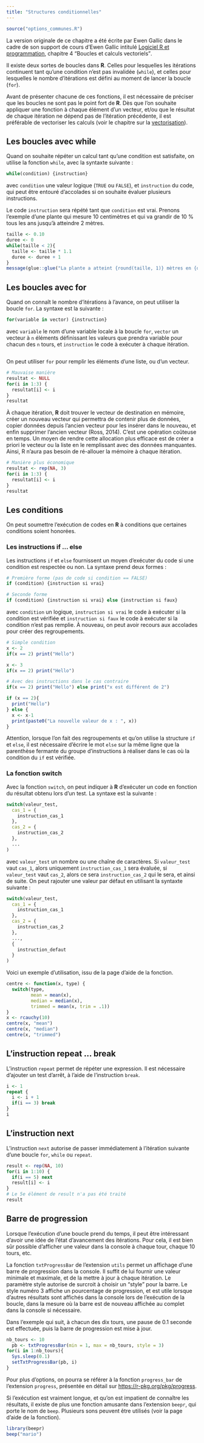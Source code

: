 ```yaml
---
title: "Structures conditionnelles"
---
```


```r
source("options_communes.R")
```

<div class="note">
La version originale de ce chapitre a été écrite par Ewen Gallic dans le cadre de son support de cours d'Ewen Gallic intitulé [Logiciel R et programmation](http://egallic.fr/Enseignement/R/m1_stat_eco_logiciel_R.pdf), chapitre 4 <q>Boucles et calculs vectoriels</q>.
</div>

Il existe deux sortes de boucles dans **R**. Celles pour lesquelles les itérations continuent tant
qu’une condition n’est pas invalidée (`while`{data-pkg="base" data-rdoc="Control"}), et celles pour lesquelles le nombre d’itérations
est défini au moment de lancer la boucle (`for`{data-pkg="base" data-rdoc="Control"}).

Avant de présenter chacune de ces fonctions, il est nécessaire de préciser que les boucles ne
sont pas le point fort de **R**. Dès que l’on souhaite appliquer une fonction à chaque élément d’un
vecteur, et/ou que le résultat de chaque itération ne dépend pas de l’itération précédente, il est
préférable de vectoriser les calculs (voir le chapitre sur la  [vectorisation](vectorisation.html)).

## Les boucles avec while

Quand on souhaite répéter un calcul tant qu’une condition est satisfaite, on utilise la fonction
`while`{data-pkg="base" data-rdoc="Control"}, avec la syntaxte suivante :

```r
while(condition) {instruction}
```

avec `condition` une valeur logique (`TRUE` ou `FALSE`), et `instruction` du code, qui
peut être entouré d’accolades si on souhaite évaluer plusieurs instructions.

Le code `instruction` sera répété tant que `condition` est vrai. Prenons l'exemple d'une plante qui mesure 10 centimètres et qui va grandir de 10 % tous les ans jusqu'à atteindre 2 mètres.

```r
taille <- 0.10
duree <- 0
while(taille < 2){
  taille <- taille * 1.1
  duree <- duree + 1
}
message(glue::glue("La plante a atteint {round(taille, 1)} mètres en {duree} années."))
```

## Les boucles avec for

Quand on connaît le nombre d’itérations à l’avance, on peut utiliser la boucle `for`{data-pkg="base" data-rdoc="Control"}. La
syntaxe est la suivante :

```r
for(variable in vector) {instruction}
```

avec `variable` le nom d’une variable locale à la boucle `for`{data-pkg="base" data-rdoc="Control"}, `vector` un vecteur à `n` éléments
définissant les valeurs que prendra variable pour chacun des `n` tours, et `instruction` le code
à exécuter à chaque itération.

```r

```


On peut utiliser `for`{data-pkg="base" data-rdoc="Control"} pour remplir les éléments d’une liste, ou d’un vecteur.
```r
# Mauvaise manière
resultat <- NULL
for(i in 1:3) {
  resultat[i] <- i
}
resultat
```

À chaque itération, **R** doit trouver le vecteur de destination en mémoire, créer un nouveau vecteur
qui permettra de contenir plus de données, copier données depuis l’ancien vecteur pour les
insérer dans le nouveau, et enfin supprimer l’ancien vecteur (Ross, 2014). C’est une opération
coûteuse en temps. Un moyen de rendre cette allocation plus efficace est de créer a priori le
vecteur ou la liste en le remplissant avec des données manquantes. Ainsi, R n’aura pas besoin
de ré-allouer la mémoire à chaque itération.

```r
# Manière plus économique
resultat <- rep(NA, 3)
for(i in 1:3) {
  resultat[i] <- i
}
resultat
```


## Les conditions
On peut soumettre l’exécution de codes en **R** à conditions que certaines conditions soient honorées.

### Les instructions if ... else

Les instructions `if`{data-pkg="base" data-rdoc="Control"} et `else`{data-pkg="base" data-rdoc="Control"} fournissent un moyen d’exécuter du code si une condition est respectée
ou non. La syntaxe prend deux formes :

```r
# Première forme (pas de code si condition == FALSE)
if (condition) {instruction si vrai}

# Seconde forme
if (condition) {instruction si vrai} else {instruction si faux}
```

avec `condition` un logique, `instruction si vrai` le code à exécuter si la condition est vérifiée et `instruction si faux` le code à exécuter si la condition n'est pas remplie.
À nouveau, on peut avoir recours aux accolades pour créer des regroupements.

```r
# Simple condition
x <- 2
if(x == 2) print("Hello")

x <- 3
if(x == 2) print("Hello")

# Avec des instructions dans le cas contraire
if(x == 2) print("Hello") else print("x est différent de 2")

if (x == 2){
  print("Hello")
} else {
  x <- x-1
  print(paste0("La nouvelle valeur de x : ", x))
}
```


<div class="important">
Attention, lorsque l’on fait des regroupements et qu’on utilise la structure `if` et `else`,
il est nécessaire d’écrire le mot `else` sur la même ligne que la parenthèse fermante du
groupe d’instructions à réaliser dans le cas où la condition du `if` est vérifiée.
</div>

### La fonction switch

Avec la fonction `switch`{data-pkg="base"}, on peut indiquer à **R** d’exécuter un code en fonction du résultat
obtenu lors d’un test. La syntaxe est la suivante :

```r
switch(valeur_test,
  cas_1 = {
    instruction_cas_1
  },
  cas_2 = {
    instruction_cas_2
  },
  ...
)
```

avec `valeur_test` un nombre ou une chaîne de caractères. Si `valeur_test` vaut `cas_1`, alors uniquement
`instruction_cas_1` sera évaluée, si `valeur_test` vaut `cas_2`, alors ce sera `instruction_cas_2`
qui le sera, et ainsi de suite. On peut rajouter une valeur par défaut en utilisant la syntaxte
suivante :

```r
switch(valeur_test,
  cas_1 = {
    instruction_cas_1
  },
  cas_2 = {
    instruction_cas_2
  },
  ...,
  {
    instruction_defaut
  }
)
```


Voici un exemple d’utilisation, issu de la page d’aide de la fonction.

```r
centre <- function(x, type) {
  switch(type,
         mean = mean(x),
         median = median(x),
         trimmed = mean(x, trim = .1))
}
x <- rcauchy(10)
centre(x, "mean")
centre(x, "median")
centre(x, "trimmed")
```

## L’instruction repeat ... break

L’instruction `repeat`{data-pkg="base" data-rdoc="Control"} permet de répéter une expression. Il est nécessaire d’ajouter un
test d’arrêt, à l’aide de l’instruction `break`{data-pkg="base" data-rdoc="Control"}.

```r
i <- 1
repeat {
  i <- i + 1
  if(i == 3) break
}
i
```

## L’instruction next

L’instruction `next`{data-pkg="base" data-rdoc="Control"} autorise de passer immédiatement à l’itération suivante d’une
boucle `for`{data-pkg="base" data-rdoc="Control"}, `while`{data-pkg="base" data-rdoc="Control"} ou `repeat`{data-pkg="base" data-rdoc="Control"}.

```r
result <- rep(NA, 10)
for(i in 1:10) {
  if(i == 5) next
  result[i] <- i
}
# Le 5e élément de result n'a pas été traité
result
```

## Barre de progression

Lorsque l’exécution d’une boucle prend du temps, il peut être intéressant d’avoir une idée de
l’état d’avancement des itérations. Pour cela, il est bien sûr possible d’afficher une valeur dans
la console à chaque tour, chaque 10 tours, etc.

La fonction `txtProgressBar`{data-pkg="utils"} de l'extension `utils`{.pkg} permet un affichage d’une barre de progression
dans la console. Il suffit de lui fournir une valeur minimale et maximale, et de la mettre à jour
à chaque itération. Le paramètre style autorise de surcroit à choisir un <q>style</q> pour la barre.
Le style numéro 3 affiche un pourcentage de progression, et est utile lorsque d’autres résultats
sont affichés dans la console lors de l’exécution de la boucle, dans la mesure où la barre est de
nouveau affichée au complet dans la console si nécessaire.

Dans l’exemple qui suit, à chacun des dix tours, une pause de 0.1 seconde est effectuée, puis la
barre de progression est mise à jour.

```r
nb_tours <- 10
  pb <- txtProgressBar(min = 1, max = nb_tours, style = 3)
for(i in 1:nb_tours){
  Sys.sleep(0.1)
  setTxtProgressBar(pb, i)
}
```

Pour plus d'options, on pourra se référer à la fonction `progress_bar`{data-pkg="progress"} de l'extension `progress`{.pkg}, présentée en détail sur <https://r-pkg.org/pkg/progress>.


Si l’exécution est vraiment longue, et qu’on est impatient de connaître les résultats, il existe de
plus une fonction amusante dans l'extension `beepr`{.pkg}, qui porte le nom de `beep`{data-pkg="beepr"}. Plusieurs sons
peuvent être utilisés (voir la page d’aide de la fonction).

```r
library(beepr)
beep("mario")
```
